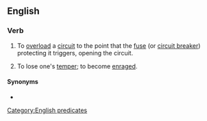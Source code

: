 ==English==

===Verb===
{{en-verb|blow<,,blew,blown> a fuse}}

# To [[overload]] a [[circuit]] to the point that the [[fuse]] (or [[circuit breaker]]) protecting it triggers, opening the circuit.
# {{lb|en|informal}} To lose one's [[temper]]; to become [[enraged]].
#: {{ux|en|When he learned that his daughter had eloped, he '''blew a fuse'''.}}

====Synonyms====
* {{l|en|blow a gasket}}

[[Category:English predicates]]